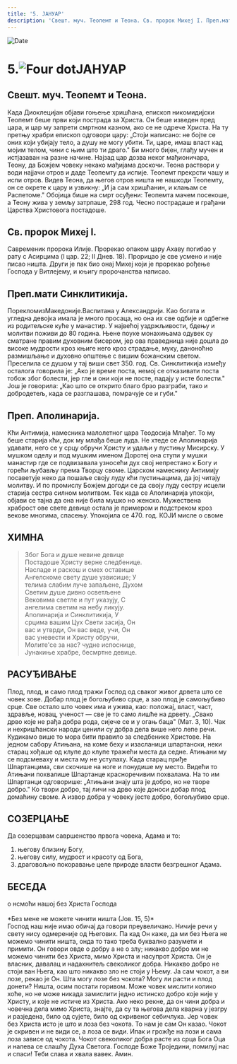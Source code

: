 ```yaml
---
title: '5. ЈАНУАР'
description: 'Свешт. муч. Теопемт и Теона. Св. пророк Михеј I. Преп.мати Синклитикија. Преп. Аполинарија.'
---
```


<RunningHead />

<Image src="/title-imprint.png" height={68} width={50} alt="Date" className="title-imprint"/>

# <div id="date">5.<Image className="four-dot" src="/four-dot.png" height={15} width={15} alt="Four dot" />ЈАНУАР</div>

## Свешт. муч. Теопемт и Теона.

Када Диоклецијан објави гоњење хришћана, епископ никомидијски Теопемт беше први који пострада за Христа. Он беше изведен пред цара, и цар му запрети смртном казном, ако се не одрече Христа. На ту претњу храбри епископ одговори цару: „Стоји написано: не бојте се оних који убијају тело, а душу не могу убити. Ти, царе, имаш власт кад мојим телом, чини с њим што ти драго." Би много бијен, глађу мучен и истјазаван на разне начине. Најзад цар дозва неког мађионичара, Теону, да Божјем човеку некако мађијама доскочи. Теона раствори у води најјачи отров и даде Теопемту да испије. Теопемт прекрсти чашу и испи отров. Видев Теона, да његов отров ништа не нашкоди Теопемту, он се окрете к цару и узвикну: „И ја сам хришћанин, и клањам се Распетоме." Обојица бише на смрт осуђени: Теопемта мачем посекоше, а Теону жива у земљу затрпаше, 298 год. Чесно пострадаше и грађани Царства Христовога постадоше.

## Св. пророк Михеј I.

Савременик пророка Илије. Прорекао опаком цару Ахаву погибао у рату с Асирцима (I цар. 22; II Днев. 18). Прорицао је све усмено и није писао ништа. Други је пак био онај Михеј који је прорекао рођење Господа у Витлејему, и књигу пророчанства написао.

## Преп.мати Синклитикија.

ПорекломизМакедоније.Васпитана у Александрији. Као богата и угледна девојка имала је много просаца, но она их све одбије и одбегне из родитељске куће у манастир. У највећој уздржљивости, бдењу и молитви поживи до 80 година. Њене поуке монахињама одувек су сматране правим духовним бисером, јер ова праведница није дошла до високе мудрости кроз књиге него кроз страдање, муку, даноноћно размишљање и духовно општење с вишим божанским светом. Преселила се душом у тај виши свет 350. год. Св. Синклитикија између осталога говорила је: „Ако је време поста, немој се отказивати поста тобож због болести, јер гле и они који не посте, падају у исте болести." Још је говорила: „Као што се открито благо брзо разграби, тако и добродетељ, када се разглашава, помрачује се и губи."

## Преп. Аполинарија. 

Кћи Антимија, намесника малолетног цара Теодосија Млађег. То му беше старија кћи, док му млађа беше луда. Не хтеде се Аполинарија удавати, него се у срцу обручи Христу и удаљи у пустињу Мисирску. У мушком оделу и под мушким именом Доротеј она ступи у мушки манастир где се подвизавала узносећи дух свој непрестано к Богу и горећи љубављу према Творцу своме. Царском намеснику Антимију посаветује неко да пошаље своју луду кћи пустињацима, да јој читају молитву. И по промислу Божјем догоди се да своју луду сестру исцели старија сестра силном молитвом. Тек када се Аполинарија упокоји, објави се тајна да она није била мушко но женско. Мужествена храброст ове свете девице остала је примером и подстреком кроз векове многима, спасењу. Упокојила се 470. год. КОЈИ мисле о своме

## ХИМНА

>Због Бога и душе невине девице  
Постадоше Христу верне следбенице.  
Насладе и раскош и смех оставише  
Ангелскоме свету душе узвисише; У  
телима слабим луче запаљене, Духом  
Светим душе дивно осветљене  
Вековима светле и пут указују, С  
ангелима светим на небу ликују.  
Аполинарија и Синклитикија, У  
срцима вашим Цух Свети засија, Он  
вас и утврди, Он вас веде, учи, Он  
вас уневести и Христу обручи,  
Молите'се за нас? чудне испоснице,  
Јунакиње храбре, бесмртне девице.  


## РАСУЂИВАЊЕ

Плод, плод, и само плод тражи Господ од сваког живог дрвета што се човек зове. Добар плод је богољубиво срце, а зао плод је самољубиво срце. Све остало што човек има и ужива, као: положај, власт, част, здравље, новац, ученост — све је то само лишће на дрвету. „Свако дрво које не рађа добра рода, сијече се и у огањ баца" (Мат. 3, 10). Чак и нехришћански народи ценили су добра дела више него лепе речи. Кудикамо више то мора бити правило за следбенике Христове. На једном сабору Атињана, на коме беху и изасланици шпартански, неки старац хођаше од клупе до клупе тражећи места да седне. Атињани му се подсмеваху и места му не уступаху. Када старац приђе Шпартанцима, сви скочише на ноге и понудише му место. Видећи то Атињани похвалише Шпартанце красноречивим похвалама. На то им Шпартанци одговорише: „Атињани знају шта је добро, но не творе добро." Ко твори добро, тај личи на дрво које доноси добар плод домаћину своме. А извор добра у човеку јесте добро, богољубиво срце.


## СОЗЕРЦАЊЕ

Да созерцавам савршенство првога човека, Адама и то:
1. његову близину Богу,
2. његову силу, мудрост и красоту од Бога,
3. драговољно покоравање целе природе власти безгрешног Адама.

## БЕСЕДА
<div style={{textAlign:'center', color:'crimson', fontWeight:'bold'}}>
о нсмоћи нашој без Христа Господа
</div>
<br/>
<div style={{textAlign:'right'}}>
*Без мене не можете чинити ништа (Јов. 15, 5)*
</div>
Господ наш није имао обичај да говори преувеличано. Ничије речи у свету нису одмереније од Његових. Па кад Он каже, да ми без Њега не можемо чинити ништа, онда то тако треба буквално разумети и примити. Он говори овде о добру а не о злу; никакво добро ми не можемо чинити без Христа, мимо Христа и насупрот Христа. Он је власник, давалац и надахнитељ свеколиког добра. Никакво добро не стоји ван Њега, као што никакво зло не стоји у Њему. Ја сам чокот, а ви лозе, рекао је Он. Шта могу лозе без чокота? Могу ли расти и плод донети? Ништа, осим постати горивом.
Може човек мислити колико хоће, но не може никада замислити једно истинско добро које није у Христу, и које не истиче из Христа. Ако неко рекне, да он чини добра и човечна дела мимо Христа, знајте, да су та његова дела кварна у језгру и разједена, било од сујете, било од скривеног себичлука. Јер човек без Христа исто је што и лоза без чокота. То нам је сам Он казао. Чокот је скривен и не види се, а лоза се види. Ипак и грожђе на лози и сама лоза зависе од чокота. Чокот свеколиког добра расте из срца Бога Оца и налева се слашћу Духа Светога.
Господе Боже Троједини, помилуј нас и спаси! Теби слава и хвала вавек. Амин.